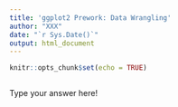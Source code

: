 ```yaml
---
title: 'ggplot2 Prework: Data Wrangling'
author: "XXX"
date: "`r Sys.Date()`"
output: html_document
---
```

<!--- Put your name in the author YAML field.--->
<!--- Load the tidyverse library in the setup chunk.--->
```r
knitr::opts_chunk$set(echo = TRUE)
```

<!--- Read in the `tidykids.csv` file, delete the first column `...1` and
clean the column names.--->
```r

```

<!--- Look at the data and the codebook. (Link to codebook: https://jrosen48.github.io/tidykids/articles/tidykids-codebook.html). 
What does each variable represent? In what units? -->

Type your answer here!

<!-- Example: You are only interested in the data for 2016. Filter the data for 2016. -->
```r

```

<!-- You want to create a new region variable. Create this using what we learned last week. -->
```r

```

<!-- You want to summarize (mean and std. dev) the infl_adj_perchild variable by region. Do this.-->
```r

```

<!-- You want to focus only on library expenditures. Look at the codebook to find the variable name for library expenditures and filter for it.-->

```r

```
